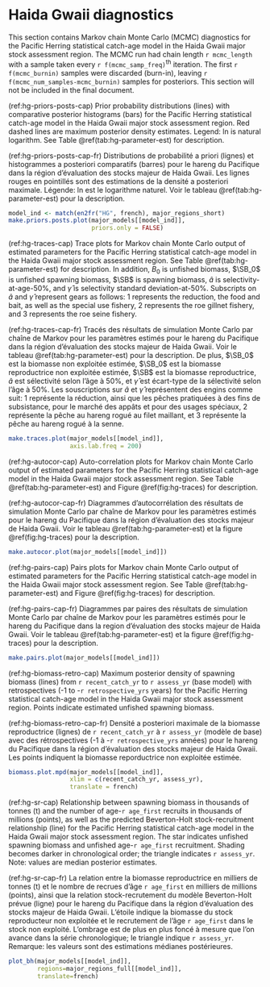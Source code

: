# Haida Gwaii diagnostics

This section contains Markov chain Monte Carlo (MCMC) diagnostics for the Pacific Herring statistical catch-age model
in the Haida Gwaii major stock assessment region.
The MCMC run had chain length `r mcmc_length`
with a sample taken every `r f(mcmc_samp_freq)`^th^ iteration.
The first `r f(mcmc_burnin)` samples were discarded (burn-in), 
leaving `r f(mcmc_num_samples-mcmc_burnin)` samples for posteriors.
This section will not be included in the final document.

(ref:hg-priors-posts-cap) Prior probability distributions (lines) with
comparative posterior histograms (bars) for the Pacific Herring statistical catch-age model in the Haida Gwaii major stock assessment region.
Red dashed lines are maximum posterior density estimates.
Legend: ln is natural logarithm.
See Table \@ref(tab:hg-parameter-est) for description.

(ref:hg-priors-posts-cap-fr) Distributions de probabilité a priori (lignes)
et histogrammes a posteriori comparatifs (barres) pour le hareng du Pacifique dans la région d’évaluation des stocks majeur de Haida Gwaii.
Les lignes rouges en pointillés sont des estimations de la densité a posteriori maximale.
Légende: ln est le logarithme naturel.
Voir le tableau \@ref(tab:hg-parameter-est) pour la description.

```r
model_ind <- match(en2fr("HG", french), major_regions_short)
make.priors.posts.plot(major_models[[model_ind]],
                       priors.only = FALSE)
```

(ref:hg-traces-cap) Trace plots for Markov chain Monte Carlo output of
estimated parameters for the Pacific Herring statistical catch-age model
in the Haida Gwaii major stock assessment region.
See Table \@ref(tab:hg-parameter-est) for description.
In addition, $B_0$ is unfished biomass,
$\SB_0$ is unfished spawning biomass,
$\SB$ is spawning biomass,
$\hat{a}$ is selectivity-at-age-50%, and
$\hat{\gamma}$ is selectivity standard deviation-at-50%.
Subscripts on $\hat{a}$ and $\hat{\gamma}$ represent gears as follows:
1 represents the reduction, the food and bait, as well as the special use fishery,
2 represents the roe gillnet fishery, and
3 represents the roe seine fishery.

(ref:hg-traces-cap-fr) Tracés des résultats de simulation Monte Carlo par chaîne de Markov pour les paramètres estimés pour le hareng du Pacifique
dans la région d’évaluation des stocks majeur de Haida Gwaii.
Voir le tableau \@ref(tab:hg-parameter-est) pour la description.
De plus, $\SB_0$ est la biomasse non exploitée estimée,
$\SB_0$ est la biomasse reproductrice non exploitée estimée,
$\SB$ est la biomasse reproductrice,
$\hat{a}$ est sélectivité selon l’âge à 50%, et
$\hat{\gamma}$ est écart-type de la sélectivité selon l’âge à 50%.
Les souscriptions sur $\hat{a}$ et $\hat{\gamma}$ représentent des engins comme suit:
1 représente la réduction, ainsi que les pêches pratiquées à des fins de subsistance, pour le marché des appâts et pour des usages spéciaux, 
2 représente la pêche au hareng rogué au filet maillant, et
3 représente la pêche au hareng rogué à la senne.

```r
make.traces.plot(major_models[[model_ind]],
                 axis.lab.freq = 200)
```

(ref:hg-autocor-cap) Auto-correlation plots for Markov chain Monte Carlo output of
estimated parameters for the Pacific Herring statistical catch-age model in the Haida Gwaii major stock assessment region.
See Table \@ref(tab:hg-parameter-est) and Figure \@ref(fig:hg-traces) for description.

(ref:hg-autocor-cap-fr) Diagrammes d’autocorrélation des résultats de simulation Monte Carlo par chaîne de Markov pour les
paramètres estimés pour le hareng du Pacifique dans la région d’évaluation des stocks majeur de Haida Gwaii.
Voir le tableau \@ref(tab:hg-parameter-est) et la figure \@ref(fig:hg-traces) pour la description.

```r
make.autocor.plot(major_models[[model_ind]])
```

(ref:hg-pairs-cap) Pairs plots for Markov chain Monte Carlo output of
estimated parameters for the Pacific Herring statistical catch-age model in the Haida Gwaii major stock assessment region.
See Table \@ref(tab:hg-parameter-est) and Figure \@ref(fig:hg-traces) for description.

(ref:hg-pairs-cap-fr) Diagrammes par paires des résultats de simulation Monte Carlo par chaîne de Markov pour
les paramètres estimés pour le hareng du Pacifique dans la region d’évaluation des stocks majeur de Haida Gwaii.
Voir le tableau \@ref(tab:hg-parameter-est) et la figure \@ref(fig:hg-traces) pour la description.

```r
make.pairs.plot(major_models[[model_ind]])
```

(ref:hg-biomass-retro-cap) Maximum posterior density of spawning biomass (lines)
from `r recent_catch_yr` to `r assess_yr` (base model)
with retrospectives (-1 to -`r retrospective_yrs` years)
for the Pacific Herring statistical catch-age model in the Haida Gwaii major stock assessment region.
Points indicate estimated unfished spawning biomass.

(ref:hg-biomass-retro-cap-fr) Densité a posteriori maximale de la biomasse reproductrice (lignes)
de `r recent_catch_yr` à `r assess_yr` (modèle de base)
avec des rétrospectives (-1 à -`r retrospective_yrs` années)
pour le hareng du Pacifique dans la région d'évaluation des stocks majeur de Haida Gwaii.
Les points indiquent la biomasse reporductrice non exploitée estimée.

```r
biomass.plot.mpd(major_models[[model_ind]],
                 xlim = c(recent_catch_yr, assess_yr),
                 translate = french)
```

(ref:hg-sr-cap) Relationship between spawning biomass in thousands of tonnes (t) and
the number of age-`r age_first` recruits in thousands of millions (points), as well as the
predicted Beverton-Holt stock-recruitment relationship (line)
for the Pacific Herring statistical catch-age model in the Haida Gwaii major stock assessment region.
The star indicates unfished spawning biomass and unfished age-`r age_first` recruitment.
Shading becomes darker in chronological order;
the triangle indicates `r assess_yr`.
Note: values are median posterior estimates.

(ref:hg-sr-cap-fr) La relation entre la biomasse reproductrice en milliers de tonnes (t) et
le nombre de recrues d'âge `r age_first` en milliers de millions (points), ainsi que
la relation stock-recrutement du modèle Beverton-Holt prévue (ligne)
pour le hareng du Pacifique dans la région d'évaluation des stocks majeur de Haida Gwaii.
L'étoile indique la biomasse du stock reproducteur non exploitée et le recrutement de l’âge `r age_first` dans le stock non exploité.
L’ombrage est de plus en plus foncé à mesure que l’on avance dans la série chronologique;
le triangle indique `r assess_yr`.
Remarque: les valeurs sont des estimations médianes postérieures.

```r
plot_bh(major_models[[model_ind]],
        regions=major_regions_full[[model_ind]],
        translate=french)
```
